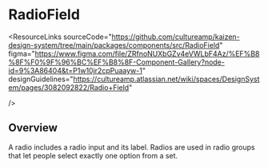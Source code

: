 
<Meta of={RadioFieldStories} />

# RadioField

<ResourceLinks
  sourceCode="https://github.com/cultureamp/kaizen-design-system/tree/main/packages/components/src/RadioField"
  figma="https://www.figma.com/file/ZRfnoNUXbGZv4eVWLbF4Az/%EF%B8%8F%F0%9F%96%BC%EF%B8%8F-Component-Gallery?node-id=9%3A86404&t=P1w10jr2cpPuaayw-1"
  designGuidelines="https://cultureamp.atlassian.net/wiki/spaces/DesignSystem/pages/3082092822/Radio+Field"

/>

<KAIOInstallation exportNames="RadioField" />

## Overview

A radio includes a radio input and its label. Radios are used in radio groups that let people select exactly one option from a set.

<Canvas of={RadioFieldStories.Playground} />
<Controls of={RadioFieldStories.Playground} />

